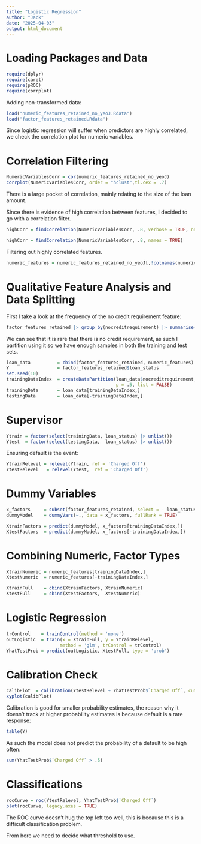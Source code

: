 ```yaml
---
title: "Logistic Regression"
author: "Jack"
date: "2025-04-03"
output: html_document
---
```


# Loading Packages and Data

```r
require(dplyr)
require(caret)
require(pROC)
require(corrplot)
```

Adding non-transformed data:

```r
load("numeric_features_retained_no_yeoJ.Rdata")
load("factor_features_retained.Rdata")
```

Since logistic regression will suffer when predictors are highly correlated, we check the correlation plot for numeric variables.

# Correlation Filtering

```r
NumericVariablesCorr = cor(numeric_features_retained_no_yeoJ)
corrplot(NumericVariablesCorr, order = "hclust",tl.cex = .7)
```

There is a large pocket of correlation, mainly relating to the size of the loan amount.

Since there is evidence of high correlation between features, I decided to go with a correlation filter.

```r
highCorr = findCorrelation(NumericVariablesCorr, .8, verbose = TRUE, names = TRUE)
```

```r
highCorr = findCorrelation(NumericVariablesCorr, .8, names = TRUE)
```

Filtering out highly correlated features.

```r
numeric_features = numeric_features_retained_no_yeoJ[,!colnames(numeric_features_retained_no_yeoJ) %in% highCorr]
```

# Qualitative Feature Analysis and Data Splitting

First I take a look at the frequency of the no credit requirement feature:

```r
factor_features_retained |> group_by(nocreditrequirement) |> summarise(n())
```

We can see that it is rare that there is no credit requirement, as such I partition using it so we have enough samples in both the training and test sets.

```r
loan_data          = cbind(factor_features_retained, numeric_features)
Y                  = factor_features_retained$loan_status
set.seed(10)
trainingDataIndex  = createDataPartition(loan_data$nocreditrequirement, 
                                         p = .5, list = FALSE)
trainingData       = loan_data[trainingDataIndex,]
testingData        = loan_data[-trainingDataIndex,]
```

# Supervisor

```r
Ytrain = factor(select(trainingData, loan_status) |> unlist())
Ytest  = factor(select(testingData,  loan_status) |> unlist())
```

Ensuring default is the event:

```r
YtrainRelevel = relevel(Ytrain, ref = 'Charged Off')
YtestRelevel   = relevel(Ytest,  ref = 'Charged Off')
```

# Dummy Variables

```r
x_factors     = subset(factor_features_retained, select = - loan_status)
dummyModel    = dummyVars(~., data = x_factors, fullRank = TRUE)

XtrainFactors = predict(dummyModel, x_factors[trainingDataIndex,])
XtestFactors  = predict(dummyModel, x_factors[-trainingDataIndex,])
```

# Combining Numeric, Factor Types

```r
XtrainNumeric = numeric_features[trainingDataIndex,]
XtestNumeric  = numeric_features[-trainingDataIndex,]

XtrainFull    = cbind(XtrainFactors, XtrainNumeric)
XtestFull     = cbind(XtestFactors,  XtestNumeric)
```

# Logistic Regression

```r
trControl    = trainControl(method = 'none')
outLogistic  = train(x = XtrainFull, y = YtrainRelevel,
                    method = 'glm', trControl = trControl)
YhatTestProb = predict(outLogistic, XtestFull, type = 'prob')
```

# Calibration Check

```r
calibPlot  = calibration(YtestRelevel ~ YhatTestProb$`Charged Off`, cuts = 5)
xyplot(calibPlot)
```

Calibration is good for smaller probability estimates, the reason why it doesn't track at higher probability estimates is because default is a rare response:

```r
table(Y)
```

As such the model does not predict the probability of a default to be high often:

```r
sum(YhatTestProb$`Charged Off` > .5)
```

# Classifications

```r
rocCurve = roc(YtestRelevel, YhatTestProb$`Charged Off`)
plot(rocCurve, legacy.axes = TRUE)
```

The ROC curve doesn't hug the top left too well, this is because this is a difficult classification problem.

From here we need to decide what threshold to use.
